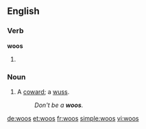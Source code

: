 ==English==

===Verb===
'''woos'''

# {{third-person singular of|woo}}

===Noun===
{{en-noun|?}}

# {{Australia|colloquial}} A [[coward]]; a [[wuss]].
#: ''Don't be a '''woos'''.''

[[de:woos]]
[[et:woos]]
[[fr:woos]]
[[simple:woos]]
[[vi:woos]]